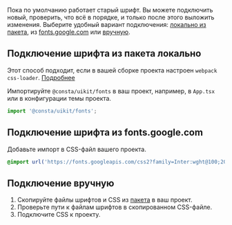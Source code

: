Пока по умолчанию работает старый шрифт. Вы можете подключить новый, проверить, что всё в порядке, и только после этого выложить изменения. Выберите удобный вариант подключения: [локально из пакета](#подключение-шрифта-из-пакета-локально), из [fonts.google.com](#подключение-шрифта-из-CDN-fonts.google.com) или [вручную](#подключение-вручную).

## Подключение шрифта из пакета локально

Этот способ подходит, если в вашей сборке проекта настроен `webpack css-loader`. [Подробнее](https://webpack.js.org/guides/asset-management/#loading-fonts)

Импортируйте `@consta/uikit/fonts` в ваш проект, например, в `App.tsx` или в конфигурации темы проекта.

```ts
import '@consta/uikit/fonts';
```

## Подключение шрифта из fonts.google.com

Добавьте импорт в CSS-файл вашего проекта.

```css
@import url('https://fonts.googleapis.com/css2?family=Inter:wght@100;200;300;400;500;600;700;800;900&display=swap');
```

## Подключение вручную

1. Скопируйте файлы шрифтов и CSS из [пакета](https://github.com/consta-design-system/uikit/tree/dev/src/fonts/inter) в ваш проект.
2. Проверьте пути к файлам шрифтов в скопированном CSS-файле.
3. Подключите CSS к проекту.
